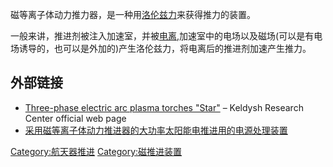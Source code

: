 磁等离子体动力推力器，是一种用[[洛伦兹力|洛伦兹力]]来获得推力的装置。

一般来讲，推进剂被注入加速室，并被[[电离|电离]],加速室中的电场以及磁场(可以是有电场诱导的，也可以是外加的)产生洛伦兹力，将电离后的推进剂加速产生推力。

==外部链接==
*[http://kerc.msk.ru/predpijatie/выпускаемая-продукция-и-услуги-предп/плазмотрон/ Three-phase electric arc plasma torches "Star"] {{Wayback|url=http://kerc.msk.ru/predpijatie/%D0%B2%D1%8B%D0%BF%D1%83%D1%81%D0%BA%D0%B0%D0%B5%D0%BC%D0%B0%D1%8F-%D0%BF%D1%80%D0%BE%D0%B4%D1%83%D0%BA%D1%86%D0%B8%D1%8F-%D0%B8-%D1%83%D1%81%D0%BB%D1%83%D0%B3%D0%B8-%D0%BF%D1%80%D0%B5%D0%B4%D0%BF/%D0%BF%D0%BB%D0%B0%D0%B7%D0%BC%D0%BE%D1%82%D1%80%D0%BE%D0%BD/ |date=20200202212031 }} – Keldysh Research Center official web page
*[http://www.etiri.com.cn/data/dzkjwz_sj.php?id=242019 采用磁等离子体动力推进器的大功率太阳能电推进用的电源处理装置]{{dead link|date=2018年4月 |bot=InternetArchiveBot |fix-attempted=yes }}
{{航天器推进}}
{{Space-stub}}
[[Category:航天器推进|Category:航天器推进]]
[[Category:磁推进装置|Category:磁推进装置]]